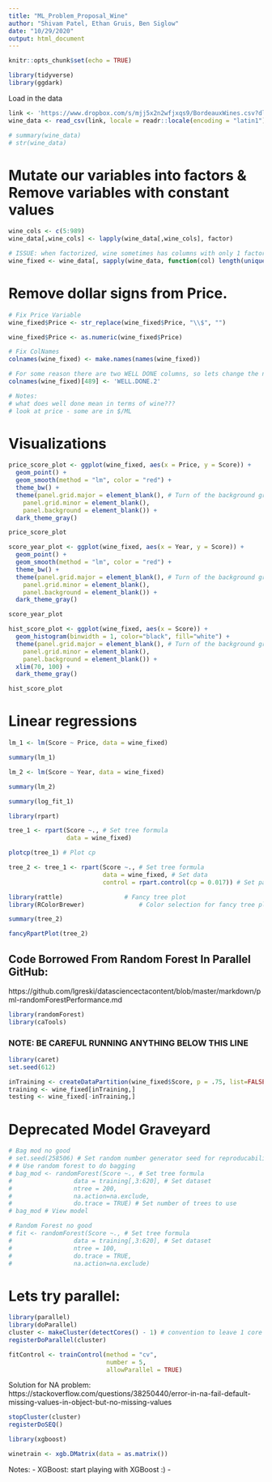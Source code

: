 ---
title: "ML_Problem_Proposal_Wine"
author: "Shivam Patel, Ethan Gruis, Ben Siglow"
date: "10/29/2020"
output: html_document
---

```{r setup, include=FALSE}
knitr::opts_chunk$set(echo = TRUE)
```

```{r}
library(tidyverse)
library(ggdark)
```


Load in the data

```{r}
link <- 'https://www.dropbox.com/s/mjj5x2n2wfjxqs9/BordeauxWines.csv?dl=1'
wine_data <- read_csv(link, locale = readr::locale(encoding = "latin1"))

# summary(wine_data)
# str(wine_data)
```



# Mutate our variables into factors & Remove variables with constant values

```{r}
wine_cols <- c(5:989)
wine_data[,wine_cols] <- lapply(wine_data[,wine_cols], factor)

# ISSUE: when factorized, wine sometimes has columns with only 1 factor, this selects only columns with multiple factors and drops the rest
wine_fixed <- wine_data[, sapply(wine_data, function(col) length(unique(col))) > 1]
```

# Remove dollar signs from Price.

```{r}
# Fix Price Variable
wine_fixed$Price <- str_replace(wine_fixed$Price, "\\$", "")

wine_fixed$Price <- as.numeric(wine_fixed$Price)

# Fix ColNames
colnames(wine_fixed) <- make.names(names(wine_fixed))

# For some reason there are two WELL DONE columns, so lets change the name of one of them?
colnames(wine_fixed)[489] <- 'WELL.DONE.2'

# Notes:
# what does well done mean in terms of wine???
# look at price - some are in $/ML
```

# Visualizations

```{r}
price_score_plot <- ggplot(wine_fixed, aes(x = Price, y = Score)) +
  geom_point() +
  geom_smooth(method = "lm", color = "red") +
  theme_bw() +
  theme(panel.grid.major = element_blank(), # Turn of the background grid
    panel.grid.minor = element_blank(),
    panel.background = element_blank()) +
  dark_theme_gray()

price_score_plot

score_year_plot <- ggplot(wine_fixed, aes(x = Year, y = Score)) +
  geom_point() +
  geom_smooth(method = "lm", color = "red") +
  theme_bw() +
  theme(panel.grid.major = element_blank(), # Turn of the background grid
    panel.grid.minor = element_blank(),
    panel.background = element_blank()) +
  dark_theme_gray()

score_year_plot

hist_score_plot <- ggplot(wine_fixed, aes(x = Score)) + 
  geom_histogram(binwidth = 1, color="black", fill="white") +
  theme(panel.grid.major = element_blank(), # Turn of the background grid
    panel.grid.minor = element_blank(),
    panel.background = element_blank()) +
  xlim(70, 100) +
  dark_theme_gray()

hist_score_plot
```

# Linear regressions

```{r}
lm_1 <- lm(Score ~ Price, data = wine_fixed)

summary(lm_1)
```

```{r}
lm_2 <- lm(Score ~ Year, data = wine_fixed)

summary(lm_2)
```

```{r}
summary(log_fit_1)
```

```{r}
library(rpart)	

tree_1 <- rpart(Score ~., # Set tree formula
                data = wine_fixed)

plotcp(tree_1) # Plot cp
```

```{r}
tree_2 <- tree_1 <- rpart(Score ~., # Set tree formula
                          data = wine_fixed, # Set data
                          control = rpart.control(cp = 0.017)) # Set parameters
```

```{r}
library(rattle)					# Fancy tree plot
library(RColorBrewer)				# Color selection for fancy tree plot

summary(tree_2)

fancyRpartPlot(tree_2)
```

## Code Borrowed From Random Forest In Parallel GitHub:
https://github.com/lgreski/datasciencectacontent/blob/master/markdown/pml-randomForestPerformance.md

```{r}
library(randomForest)
library(caTools)
```
### NOTE: BE CAREFUL RUNNING ANYTHING BELOW THIS LINE

```{r}
library(caret)
set.seed(612)

inTraining <- createDataPartition(wine_fixed$Score, p = .75, list=FALSE)
training <- wine_fixed[inTraining,]
testing <- wine_fixed[-inTraining,]
```

# Deprecated Model Graveyard
```{r}
# Bag mod no good 
# set.seed(258506) # Set random number generator seed for reproducability
# # Use random forest to do bagging
# bag_mod <- randomForest(Score ~., # Set tree formula
#                 data = training[,3:620], # Set dataset 
#                 ntree = 200,
#                 na.action=na.exclude,
#                 do.trace = TRUE) # Set number of trees to use
# bag_mod # View model
```

```{r}
# Random Forest no good
# fit <- randomForest(Score ~., # Set tree formula
#                 data = training[,3:620], # Set dataset 
#                 ntree = 100,
#                 do.trace = TRUE,
#                 na.action=na.exclude)
```


# Lets try parallel:
```{r}
library(parallel)
library(doParallel)
cluster <- makeCluster(detectCores() - 1) # convention to leave 1 core for OS
registerDoParallel(cluster)
```

```{r}
fitControl <- trainControl(method = "cv",
                           number = 5,
                           allowParallel = TRUE)
```

Solution for NA problem: 
https://stackoverflow.com/questions/38250440/error-in-na-fail-default-missing-values-in-object-but-no-missing-values

```{r}
stopCluster(cluster)
registerDoSEQ()
```

```{r}
library(xgboost)
```

```{r}
winetrain <- xgb.DMatrix(data = as.matrix())
```

Notes:
- XGBoost: start playing with XGBoost :)
- 







